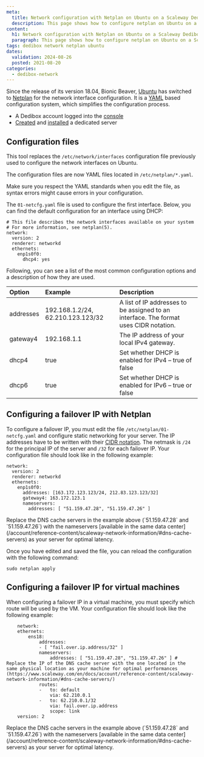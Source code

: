 ```yaml
---
meta:
  title: Network configuration with Netplan on Ubuntu on a Scaleway Dedibox
  description: This page shows how to configure netplan on Ubuntu on a Scaleway Dedibox
content:
  h1: Network configuration with Netplan on Ubuntu on a Scaleway Dedibox
  paragraph: This page shows how to configure netplan on Ubuntu on a Scaleway Dedibox
tags: dedibox network netplan ubuntu
dates:
  validation: 2024-08-26
  posted: 2021-08-20
categories:
  - dedibox-network
---
```


Since the release of its version 18.04, Bionic Beaver, [Ubuntu](http://www.ubuntu.org) has switched to [Netplan](http://netplan.io) for the network interface configuration. It is a [YAML](https://yaml.org/spec/1.2/spec.html) based configuration system, which simplifies the configuration process.

<Macro id="requirements" />

- A Dedibox account logged into the [console](https://console.online.net)
- [Created](/dedicated-servers/how-to/order-a-server/) and [installed](/dedicated-servers/how-to/install-a-server/) a dedicated server

## Configuration files

This tool replaces the `/etc/network/interfaces` configuration file previously used to configure the network interfaces on Ubuntu.

The configuration files are now YAML files located in `/etc/netplan/*.yaml`.


<Message type="important">
  Make sure you respect the YAML standards when you edit the file, as syntax errors might cause errors in your configuration.
</Message>


The `01-netcfg.yaml` file is used to configure the first interface. Below, you can find the default configuration for an interface using DHCP:

```
# This file describes the network interfaces available on your system
# For more information, see netplan(5).
network:
  version: 2
  renderer: networkd
  ethernets:
    enp1s0f0:
      dhcp4: yes
```


Following, you can see a list of the most common configuration options and a description of how they are used.

|  Option  | Example | Description |
| :--------  | :-------- | :---------- |
| addresses| 192.168.1.2/24, 62.210.123.123/32 | A list of IP addresses to be assigned to an interface. The format uses CIDR notation.        |
| gateway4    | 192.168.1.1     | The IP address of your local IPv4 gateway.        |
| dhcp4    | true     | Set whether DHCP is enabled for IPv4 – true of false        |
| dhcp6    | true     | Set whether DHCP is enabled for IPv6 – true or false        |


## Configuring a failover IP with Netplan

To configure a failover IP, you must edit the file `/etc/netplan/01-netcfg.yaml` and configure static networking for your server. The IP addresses have to be written with their [CIDR notation](https://en.wikipedia.org/wiki/Classless_Inter-Domain_Routing#CIDR_notation). The netmask is `/24` for the principal IP of the server and `/32` for each failover IP. Your configuration file should look like in the following example:

```
network:
  version: 2
  renderer: networkd
  ethernets:
    enp1s0f0:
      addresses: [163.172.123.123/24, 212.83.123.123/32]
      gateway4: 163.172.123.1
      nameservers:
        addresses: [ "51.159.47.28", "51.159.47.26" ]
```

<Message type="tip">
  Replace the DNS cache servers in the example above (`51.159.47.28` and `51.159.47.26`) with the nameservers [available in the same data center](/account/reference-content/scaleway-network-information/#dns-cache-servers) as your server for optimal latency.
</Message>

Once you have edited and saved the file, you can reload the configuration with the following command:

```
sudo netplan apply
```

## Configuring a failover IP for virtual machines

When configuring a failover IP in a virtual machine, you must specify which route will be used by the VM. Your configuration file should look like the following example:

```
    network:
    ethernets:
        ens18:
            addresses:
            - [ "fail.over.ip.address/32" ]
            nameservers:
                addresses: [ "51.159.47.28", "51.159.47.26" ] # Replace the IP of the DNS cache server with the one located in the same physical location as your machine for optimal performances (https://www.scaleway.com/en/docs/account/reference-content/scaleway-network-information/#dns-cache-servers/)
            routes:
            -   to: default
                via: 62.210.0.1
            -   to: 62.210.0.1/32
                via: fail.over.ip.address
                scope: link
    version: 2
```

<Message type="tip">
  Replace the DNS cache servers in the example above (`51.159.47.28` and `51.159.47.26`) with the nameservers [available in the same data center](/account/reference-content/scaleway-network-information/#dns-cache-servers) as your server for optimal latency.
</Message>